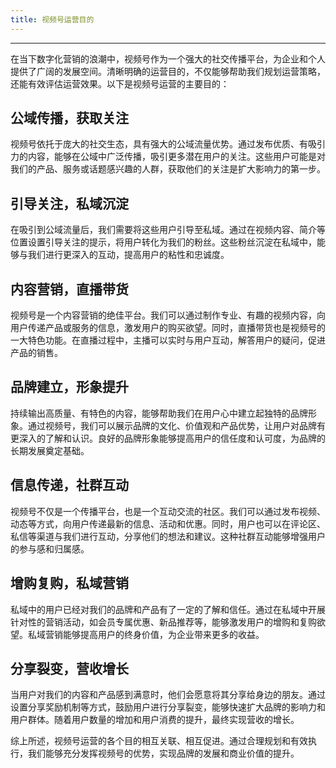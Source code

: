 ```yaml
---
title: 视频号运营目的
---
```


---

在当下数字化营销的浪潮中，视频号作为一个强大的社交传播平台，为企业和个人提供了广阔的发展空间。清晰明确的运营目的，不仅能够帮助我们规划运营策略，还能有效评估运营效果。以下是视频号运营的主要目的：

## 公域传播，获取关注

视频号依托于庞大的社交生态，具有强大的公域流量优势。通过发布优质、有吸引力的内容，能够在公域中广泛传播，吸引更多潜在用户的关注。这些用户可能是对我们的产品、服务或话题感兴趣的人群，获取他们的关注是扩大影响力的第一步。

## 引导关注，私域沉淀

在吸引到公域流量后，我们需要将这些用户引导至私域。通过在视频内容、简介等位置设置引导关注的提示，将用户转化为我们的粉丝。这些粉丝沉淀在私域中，能够与我们进行更深入的互动，提高用户的粘性和忠诚度。

## 内容营销，直播带货

视频号是一个内容营销的绝佳平台。我们可以通过制作专业、有趣的视频内容，向用户传递产品或服务的信息，激发用户的购买欲望。同时，直播带货也是视频号的一大特色功能。在直播过程中，主播可以实时与用户互动，解答用户的疑问，促进产品的销售。

## 品牌建立，形象提升

持续输出高质量、有特色的内容，能够帮助我们在用户心中建立起独特的品牌形象。通过视频号，我们可以展示品牌的文化、价值观和产品优势，让用户对品牌有更深入的了解和认识。良好的品牌形象能够提高用户的信任度和认可度，为品牌的长期发展奠定基础。

## 信息传递，社群互动

视频号不仅是一个传播平台，也是一个互动交流的社区。我们可以通过发布视频、动态等方式，向用户传递最新的信息、活动和优惠。同时，用户也可以在评论区、私信等渠道与我们进行互动，分享他们的想法和建议。这种社群互动能够增强用户的参与感和归属感。

## 增购复购，私域营销

私域中的用户已经对我们的品牌和产品有了一定的了解和信任。通过在私域中开展针对性的营销活动，如会员专属优惠、新品推荐等，能够激发用户的增购和复购欲望。私域营销能够提高用户的终身价值，为企业带来更多的收益。

## 分享裂变，营收增长

当用户对我们的内容和产品感到满意时，他们会愿意将其分享给身边的朋友。通过设置分享奖励机制等方式，鼓励用户进行分享裂变，能够快速扩大品牌的影响力和用户群体。随着用户数量的增加和用户消费的提升，最终实现营收的增长。

综上所述，视频号运营的各个目的相互关联、相互促进。通过合理规划和有效执行，我们能够充分发挥视频号的优势，实现品牌的发展和商业价值的提升。
